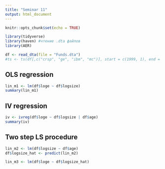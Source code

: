 ```yaml
---
title: "Seminar 11"
output: html_document
---
```


```r
knitr::opts_chunk$set(echo = TRUE)
```

```r
library(tidyverse)
library(haven) #чтение .dta файлов
library(AER)

df <- read_dta(file = "Funds.dta")
#ts <- ts(df[,c("crsp", "ge", "ibm", "mc")], start = c(1999, 1), end = #c(2009, 12), frequency = 12)
```

## OLS regression
```r
lin_m1 <- lm(df$loge ~ df$logsize)
summary(lin_m1)
```

## IV regression
```r
iv <- ivreg(df$loge ~ df$logsize | df$age)
summary(iv)
```

## Two step LS procedure
```r
lin_m2 <- lm(df$logsize ~ df$age)
df$logsize_hat <- predict(lin_m2)

lin_m3 <- lm(df$loge ~ df$logsize_hat)
```



